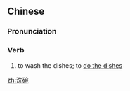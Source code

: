==Chinese==
{{zh-forms}}

===Pronunciation===
{{zh-pron
|m=xǐwǎn
|c=sai2 wun2
|h=pfs=sé-vón
|mn=xm,qz,tp:sóe-óaⁿ/zz,kh:sé-óaⁿ
|mn-t=soi2 uan2
|cat=v
}}

===Verb===
{{zh-verb}}

# to wash the dishes; to [[do the dishes]]

[[zh:洗碗]]